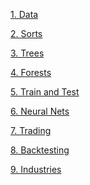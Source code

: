 [1. Data](1-data.html)

[2. Sorts](2-sorts.html)

[3. Trees](3-trees.html)

[4. Forests](4-forests.html)

[5. Train and Test](5-train-test.html)

[6. Neural Nets](6-neural-nets.html)

[7. Trading](4-trading.html)

[8. Backtesting](5-backtesting.html)

[9. Industries](6-industries.html)
